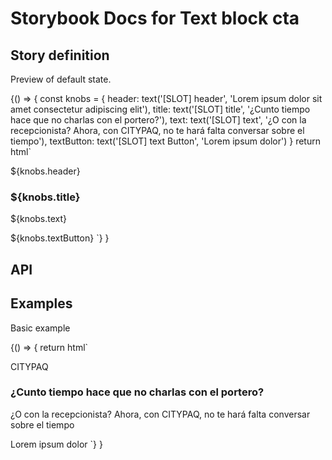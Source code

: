 

# Storybook Docs for Text block cta

<Meta title="CDK/text-block-cta" />

## Story definition

Preview of default state.

<Story name="Develop">
  {() => {
	  const knobs = {
				header: text('[SLOT] header', 'Lorem ipsum dolor sit amet consectetur adipiscing elit'),
				title: text('[SLOT] title', '¿Cunto tiempo hace que no charlas con el portero?'),
				text: text('[SLOT] text', '¿O con la recepcionista? Ahora, con CITYPAQ, no te hará falta conversar sobre el tiempo'),
				textButton: text('[SLOT] text Button', 'Lorem ipsum dolor')
		}
		return html`
			<correos-cdk-text-block-cta>
				<p slot="header">${knobs.header}</p>
				<h3 slot="title">${knobs.title}</h3>
				<p slot="text">${knobs.text}</p>
				<correos-ui-button
					slot="link"
					theme="secondary"
					variant="link"
					link="true"
					@click='${action('button-click')}'
				>
					<span slot="text">${knobs.textButton}</span>
					<i slot="icon-right" class="icon-download"></i>
				</correos-ui-button>
			</correos-cdk-text-block-cta>
		`}
	}
</Story>

## API

<Props of="correos-cdk-text-block-cta" />

## Examples

Basic example

<Preview withToolbar>
  <Story name="Example">
  {() => {
		return html`
			<correos-cdk-text-block-cta>
				<p slot="header">CITYPAQ</p>
				<h3 slot="title">¿Cunto tiempo hace que no charlas con el portero?</h3>
				<p slot="text">¿O con la recepcionista? Ahora, con CITYPAQ, no te hará falta conversar sobre el tiempo</p>
				<correos-ui-button
					slot="link"
					theme="secondary"
					variant="link"
					type='text'
					aria-disabled="false"
				>
					<span slot="text">Lorem ipsum dolor</span>
					<i slot="icon-right" class="icon-download"></i>
				</correos-ui-button>
			</correos-cdk-text-block-cta>
		`}
	}
</Story>
</Preview>
